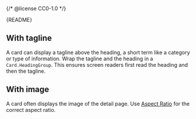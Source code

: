{/* @license CC0-1.0 */}


<Meta of={CardStories} />

<Markdown>{README}</Markdown>

<Primary />

## With tagline

A card can display a tagline above the heading, a short term like a category or type of information.
Wrap the tagline and the heading in a `Card.HeadingGroup`.
This ensures screen readers first read the heading and then the tagline.

<Canvas of={CardStories.WithTagline} />

## With image

A card often displays the image of the detail page.
Use [Aspect Ratio](/docs/layout-aspect-ratio--docs) for the correct aspect ratio.

<Canvas of={CardStories.WithImage} />
